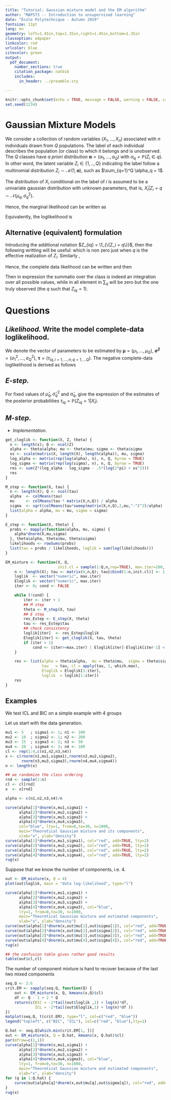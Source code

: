 ```yaml
---
title: "Tutorial: Gaussian mixture model and the EM algorithm"
author: "MAP573 -- Introduction to unsupervised learning"
date: "École Polytechnique - Autumn 2019"
fontsize: 11pt
lang: en
geometry: left=1.45in,top=1.35in,right=1.45in,bottom=1.35in
classoption: a4paper
linkcolor: red
urlcolor: blue
citecolor: green
output:
  pdf_document:
    number_sections: true
    citation_package: natbib
    includes:
      in_header: ../preamble.sty

---
```


```r
knitr::opts_chunk$set(echo = TRUE, message = FALSE, warning = FALSE, cache = FALSE)
set.seed(1234)
```

# Gaussian Mixture Models

We    consider   a   collection   of    random   variables $(X_1, \dots,  X_n)$ associated  with $n$  individuals drawn from $Q$ populations. The label of each individual describes the population (or class) to  which it belongs and  is unobserved.  The $Q$  classes have _a priori_ distribution ${\boldsymbol     \alpha} = (\alpha_1,\dots,\alpha_Q)$ with
$\alpha_q  = \mathbb{P}(Z_i  \in  q)$. In other word, the latent variable $Z_i \in \{1,..,Q\}$ indicating the label follow a multinomial distribution $Z_i \sim \mathcal{M}(1,\boldsymbol\alpha)$, such as $\sum_{q=1}^Q \alpha_q = 1$.

The distribution of  $X_i$ conditional on the label of  $i$ is assumed
to be a univariate gaussian distribution with unknown parameters, that
is, $X_i | Z_i = q \sim \mathcal{N}(\mu_q,\sigma^2_q)$.

Hence, the marginal likelihood can be written as
\begin{equation}
  \label{eq:likelihood}
  L(X) = p(X) = \prod_{i=1}^n p(X_i) = \prod_{i=1}^n \sum_{q=1}^Q  p(X_i, Z_i = q) = \prod_{i=1}^n \sum_{q=1}^Q p(Z_i = q) p(X_i | Z_i = q)
\end{equation}

Equivalently, the loglikelihood is 
\begin{equation*}
  \log L(X)  = \sum_{i=1}^n \log \sum_{q=1}^Q p(Z_i = q) p(X_i | Z_i = q)
\end{equation*}

## Alternative (equivalent) formulation {-}

Introducing the additional notation $Z_{iq} = \1_{\{Z_i = q\}}$, then the following writting will be useful:
\begin{equation*}
  \log p(Z_i) = \log\left(\prod_{q=1}^Q (\alpha_q)^{Z_{iq}}\right)= \sum_{q=1}^Q Z_{iq} \log (\alpha_q), 
\end{equation*}
which is non zero just when $q$ is the effective realization of $Z_i$. Similarly \footnote{We denote by $\mathcal{N}(X_i;\mu_\ell,\sigma_\ell)$ the density of a normal distribution at point $X_i$, with a slight notational abuse.}, 
\begin{equation*}
  \log p(X_i | Z_i) = \log\left(\prod_{q=1}^Q (\mathcal{N}(X_i;\mu_q,\sigma_q))^{Z_{iq}}\right) = \sum_{q=1}^Q Z_{iq} \log (\mathcal{N}(X_i;\mu_q,\sigma_q)).
\end{equation*}

Hence, the complete data likelihood can be written
\begin{equation*}
  L(X, Z) = p(X, Z) = \prod_{i=1}^n p(X_i, Z_i) =  \prod_{i=1}^n p(Z_i) p(X_i | Z_i) = \prod_{i=1}^n \prod_{q=1}^Q (\alpha_q \mathcal{N}(X_i;\mu_q,\sigma_\ell))^{Z_{iq}},
\end{equation*}
and then
\begin{equation}
  \label{eq:cloglikelihood}
  \log L(X, Z) =  \sum_{i=1}^n  \sum_{q=1}^Q Z_{iq} \log (\alpha_q \mathcal{N}(X_i;\mu_q,\sigma_q)),
\end{equation}

\textbf{Keep in mind that the difference between the marginal likelhood and the complete likelhood is that the $Z_i$ are given in the latter, not in the former.} Then in expression \eqref{eq:likelihood} the summatio over the class is indeed an integration over all possible values, while in \eqref{eq:cloglikelihood} all element in $\sum_q$ will be zero but the one truly observed  (the $q$ such that $Z_{iq} = 1$).

# Questions


## _Likelihood._ Write the model complete-data loglikelihood.

We denote the vector of parameters to be estimated by
$\mathbf{\mu} = (\mu_1,\dots,\mu_Q)$, $\mathbf{\sigma^2} =
(\sigma^2_1,\dots,\sigma^2_Q)$, $\boldsymbol\tau = (\tau_{iq,
i=1,\dots,n; q=1,\dots Q})$. The negative complete-data
loglikelihood is derived as follows

\Answer{%
\begin{equation*}
\begin{aligned}
\log L(\boldsymbol{\mu},\boldsymbol{\sigma}^2,\boldsymbol\tau; \mathbf{x}) & = \sum_{i=1}^n \log \left(\prod_{q=1}^Q \alpha_q f(x_i; \mu_q,\sigma^2_q)^{Z_{iq}} \right)\\
& = \sum_{i=1}^n \sum_{q=1}^Q Z_{iq} \left(\log  \frac{\alpha_q}{\sigma\sqrt{2\pi}} \exp\{\frac{1}{2\sigma^2}(x_i - \mu_q)^2\} \right)\\
& = \sum_{i=1}^n \sum_{q=1}^Q Z_{iq} \left(\log \alpha_q - \log\sigma -\log(\sqrt{2\pi}) - \frac{1}{2\sigma_q^2} (x_i - \mu_q)^2 \right)
\end{aligned}
\end{equation*}
}

## _E-step._ 

For fixed values of  $\hat\mu_q, \hat\sigma_q^2$
and  $\hat\alpha_q$, give  the expression  of the  estimates of  the
posterior probabilities $\tau_{iq}= \mathbb{P}(Z_{iq}=1|X_i)$.

\Answer{
\begin{equation}
\tau_{iq} = \frac{\hat\alpha_q f(x_i; \hat{\mu}_q, \hat\sigma_q^2)}{\sum_{q=1}^Q \hat\alpha_q f(x_i; \hat{\mu}_q, \hat\sigma_q^2)},
\end{equation}
where $f$ is the density of the normal distribution.
}

## _M-step._ 

\Answer{ The maximization step consists in solving the following optimization problem
\begin{equation}
\label{eq:m_step_optim}
\arg \max_{\sigma_q,\mu_q,\alpha_q}  \underbrace{\sum_{i=1}^n \sum_{q=1}^Q \hat\tau_{iq} \left(\log \alpha_q - \log\sigma -\log(\sqrt{2\pi}) - \frac{1}{2\sigma_q^2} (x_i - \mu_q)^2 \right)}_{Q(\boldsymbol\sigma,\boldsymbol\mu,{\boldsymbol\alpha};\hat{\boldsymbol\tau})}
\end{equation}

Consider first the mixture coefficients. We solve the above
maximization problem under the constraint that the mixture
coefficients sum to 1. This can be dealt with the Lagrange
multiplier technique. By deriving the objective function w.r.t
$\alpha_q$, we get

\begin{equation} 
\frac{\sum_i\tau_{iq}}{\alpha_q} + \lambda = 0 \Leftrightarrow  \alpha_q = \frac{\sum_i\tau_{iq}}{-\lambda}  
\end{equation}

where $\lambda$ corresponds to the Lagrange multiplier
associated with the constraint $\sum_q \alpha_q=1$. If we sum
the latter result over all $q$, we get that $1 = \sum_q
\tau_{iq} / (-\lambda)$. In other words, $\lambda = -\sum_q
\tau_{iq}$ so that finally
\begin{equation} 
\hat\alpha_q = \frac{\sum_{i=1}^n \tau_{iq}}{\sum_{i=1}^n\sum_{q=1}^Q \tau_{iq}}  
\end{equation}

Concerning, $\hat\mu_q$, null gradient condition leads to 
\begin{equation} 
\sum_i \frac{\tau_{iq}}{2\sigma_q^2}(x_i-\mu_q)  = 0 \Leftrightarrow  \mu_q = \frac{\sum_i \tau_{iq} x_i}{\sum_i \tau_{iq}}
\end{equation}

Similarly, for $\hat\sigma_q$, we get
\begin{equation} 
\sum_{i=1}^n \tau_{iq} \left(-\frac{1}{2\sigma_q^2} + \frac{1}{2\sigma_q^4}(x_i-\mu_q)^2 \right)  = 0 \Leftrightarrow  \sigma^2_q = \frac{\sum_{i=1}^n \tau_{iq} (x_i-\mu_q)^2}{\sum_{i=1}^n \tau_{iq}}
\end{equation}

}

- _Implementation._  

```r
get_cloglik <- function(X, Z, theta) {
  n <- length(x); Q <- ncol(Z)
  alpha <- theta$alpha; mu <- theta$mu; sigma <- theta$sigma
  xs <- scale(matrix(X, length(X), length(alpha)), mu, sigma)
  log_alpha <- matrix(rep(log(alpha), n), n, Q, byrow = TRUE)
  log_sigma <- matrix(rep(log(sigma), n), n, Q, byrow = TRUE)
  res <- sum(Z*(log_alpha - log_sigma - .5*(log(2*pi) + xs^2)))
  res
}

M_step <- function(X, tau) {
  n <- length(X); Q <- ncol(tau)
  alpha  <- colMeans(tau)
  mu     <- colMeans(tau * matrix(X,n,Q)) / alpha
  sigma  <- sqrt(colMeans(tau*sweep(matrix(X,n,Q),2,mu,"-")^2)/alpha)
  list(alpha = alpha, mu = mu, sigma = sigma)
}

E_step <- function(X, theta) {
  probs <- mapply(function(alpha, mu, sigma) {
    alpha*dnorm(X,mu,sigma)
  }, theta$alpha, theta$mu, theta$sigma)
  likelihoods <- rowSums(probs)
  list(tau = probs / likelihoods, loglik = sum(log(likelihoods)))
}

```

```r
EM_mixture <- function(X, Q,
                       init.cl = sample(1:Q,n,rep=TRUE), max.iter=100, eps=1e-5) {
    n <- length(X); tau <- matrix(0,n,Q); tau[cbind(1:n,init.cl)] <- 1
    loglik  <- vector("numeric", max.iter)
    Eloglik <- vector("numeric", max.iter)
    iter <- 0; cond <- FALSE

    while (!cond) {
        iter <- iter + 1
        ## M step
        theta <- M_step(X, tau)
        ## E step
        res_Estep <- E_step(X, theta)
        tau <- res_Estep$tau
        ## check consistency
        loglik[iter]  <- res_Estep$loglik
        Eloglik[iter] <- get_cloglik(X, tau, theta)
        if (iter > 1)
            cond <- (iter>=max.iter) | Eloglik[iter]-Eloglik[iter-1] < eps
    }

    res <- list(alpha = theta$alpha,  mu = theta$mu,  sigma = theta$sigma,
                tau   = tau, cl = apply(tau, 1, which.max),
                Eloglik = Eloglik[1:iter],
                loglik  = loglik[1:iter])
    res
}
```

## Examples

We test ICL and BIC on a simple example with 4 groups

Let us start with the data generation.

```r
mu1 <- 5   ; sigma1 <- 1; n1 <- 100
mu2 <- 10  ; sigma2 <- 1; n2 <- 200
mu3 <- 15  ; sigma3 <- 2; n3 <- 50
mu4 <- 20  ; sigma4 <- 3; n4 <- 100
cl <- rep(1:4,c(n1,n2,n3,n4))
x <- c(rnorm(n1,mu1,sigma1),rnorm(n2,mu2,sigma2),
       rnorm(n3,mu3,sigma3),rnorm(n4,mu4,sigma4))
n <- length(x)

## we randomize the class ordering
rnd <- sample(1:n)
cl <- cl[rnd]
x  <- x[rnd]

alpha <- c(n1,n2,n3,n4)/n

curve(alpha[1]*dnorm(x,mu1,sigma1) +
      alpha[2]*dnorm(x,mu2,sigma2) +
      alpha[3]*dnorm(x,mu3,sigma3) +
      alpha[4]*dnorm(x,mu4,sigma3), 
      col="blue", lty=1, from=0,to=30, n=1000,
      main="Theoretical Gaussian mixture and its components",
      xlab="x", ylab="density")
curve(alpha[1]*dnorm(x,mu1,sigma1), col="red", add=TRUE, lty=2)
curve(alpha[2]*dnorm(x,mu2,sigma2), col="red", add=TRUE, lty=2)
curve(alpha[3]*dnorm(x,mu3,sigma3), col="red", add=TRUE, lty=2)
curve(alpha[4]*dnorm(x,mu4,sigma4), col="red", add=TRUE, lty=2)
rug(x)
```

Suppose that we know the number of components, i.e. 4.

```r
out <- EM_mixture(x, Q = 4)
plot(out$loglik, main = "data log-likelihood", type="l")

curve(alpha[1]*dnorm(x,mu1,sigma1) +
      alpha[2]*dnorm(x,mu2,sigma2) +
      alpha[3]*dnorm(x,mu3,sigma3) +
      alpha[4]*dnorm(x,mu4,sigma3), col="blue",
      lty=1, from=0,to=30, n=1000,
      main="Theoretical Gaussian mixture and estimated components",
      xlab="x", ylab="density")
curve(out$alpha[1]*dnorm(x,out$mu[1],out$sigma[1]), col="red", add=TRUE, lty=2)
curve(out$alpha[2]*dnorm(x,out$mu[2],out$sigma[2]), col="red", add=TRUE, lty=2)
curve(out$alpha[3]*dnorm(x,out$mu[3],out$sigma[3]), col="red", add=TRUE, lty=2)
curve(out$alpha[4]*dnorm(x,out$mu[4],out$sigma[4]), col="red", add=TRUE, lty=2)
rug(x)

## the confusion table gives rather good results
table(out$cl,cl)
```

The number of component mixture is hard to recover because of the last two mixed components

```r
seq.Q <- 2:6
crit.EM <- sapply(seq.Q, function(Q) {
    out <- EM_mixture(x, Q, kmeans(x,Q)$cl)
    df <- Q - 1 + 2 * Q
    return(c(BIC = -2*tail(out$loglik ,1) + log(n)*df,
             ICL = -2*tail(out$Eloglik,1) + log(n)*df ))
})
matplot(seq.Q, t(crit.EM), type="l", col=c("red", "blue"))
legend("topleft", c("BIC", "ICL"), col=c("red", "blue"),lty=1)

Q.hat <- seq.Q[which.min(crit.EM[1, ])]
out <- EM_mixture(x, Q = Q.hat, kmeans(x, Q.hat)$cl)
par(mfrow=c(1,1))
curve(alpha[1]*dnorm(x,mu1,sigma1) +
      alpha[2]*dnorm(x,mu2,sigma2) +
      alpha[3]*dnorm(x,mu3,sigma3) +
      alpha[4]*dnorm(x,mu4,sigma3), col="blue", 
      lty=1, from=0,to=30, n=1000,
      main="Theoretical Gaussian mixture and estimated components",
      xlab="x", ylab="density")
for (q in 1:Q.hat) {
    curve(out$alpha[q]*dnorm(x,out$mu[q],out$sigma[q]), col="red", add=TRUE, lty=2)
}
rug(x)
```
